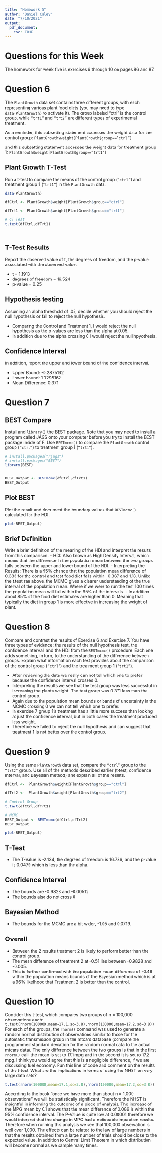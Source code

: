 ```yaml
---
title: "Homework 5"
author: "Daniel Caley"
date: "7/10/2021"
output: 
  pdf_document:
    toc: TRUE
---
```


\pagebreak
# Questions for this Week
The homework for week five is exercises 6 through 10 on pages 86 and 87.

# Question 6
The `PlantGrowth` data set contains three different groups, with each representing various plant food diets (you may need to type `data(PlantGrowth)` to activate it). The group labeled “ctrl” is the control group, while `“trt1”` and `“trt2”` are different types of experimental treatment. 

As a reminder, this subsetting statement accesses the weight data for the control group:
`PlantGrowth$weight[PlantGrowth$group==”ctrl”]`

and this subsetting statement accesses the weight data for treatment group 1:
`PlantGrowth$weight[PlantGrowth$group==”trt1”]`

## Plant Growth T-Test
Run a t‐test to compare the means of the control group (`“ctrl”`) and treatment group 1 (`“trt1”`) in the `PlantGrowth` data. 

```r

data(PlantGrowth)

dfCtrl <- PlantGrowth$weight[PlantGrowth$group=="ctrl"]

dfTrt1 <- PlantGrowth$weight[PlantGrowth$group=="trt1"]

# CT Test
t.test(dfCtrl,dfTrt1)




```


## T-Test Results
Report the observed value of t, the degrees of freedom, and the p‐value associated with the observed value. 

-   t = 1.1913
-   degrees of freedom = 16.524
-   p-value = 0.25



## Hypothesis testing
Assuming an alpha threshold of .05, decide whether you should reject the null hypothesis or fail to reject the null hypothesis.

-   Comparing the Control and Treatment 1, I would reject the null hypothesis as the p-values are less than the alpha at 0.05.
-   In addition due to the alpha crossing 0 I would reject the null hpyothesis.


## Confidence Interval
In addition, report the upper and lower bound of the confidence interval.

-   Upper Bound: -0.2875162
-   Lower bound: 1.0295162
-   Mean Difference: 0.371


# Question 7
## BEST Compare
Install and `library()` the BEST package. Note that you may need to install a program called JAGS onto your computer before you try to install the BEST package inside of R. Use `BESTmcmc()` to compare the `PlantGrowth` control group (`“ctrl”`) to treatment group 1 (`“trt1”`). 

```r

# install.packages("rjags")
# install.packages("BEST")
library(BEST)


BEST_Output <- BESTmcmc(dfCtrl,dfTrt1)
BEST_Output

```

## Plot BEST
Plot the result and document the boundary values that `BESTmcmc()` calculated for the HDI. 

```r

plot(BEST_Output)

```

## Brief Definition
Write a brief definition of the meaning of the HDI and interpret the results from this comparison.
-   HDI: Also known as High Density Interval, which means that the difference in the population mean between the two groups falls between the upper and lower bound of the HDI.
-   Interpreting the Results: There is a 95% chance that the population mean difference of 0.383 for the control and test food diet falls within -0.367 and 1.13.  Unlike the t.test ran above, the MCMC gives a clearer understanding of the true interval of the population mean.  Where if we were to run the test 100 times the population mean will fall within the 95% of the intervals.
-   In addition about 85% of the food diet estimates are higher than 0.  Meaning that typically the diet in group 1 is more effective in increasing the weight of plant.


# Question 8
Compare and contrast the results of Exercise 6 and Exercise 7. You have three types of evidence: the results of the null hypothesis test, the confidence interval, and the HDI from the `BESTmcmc()` procedure. Each one adds something, in turn, to the understanding of the difference between groups. Explain what information each test provides about the comparison of the control group (`“ctrl”`) and the treatment group 1 (`“trt1”`).

-   After reviewing the data we really can not tell which one to prefer because the confidence interval crosses 0.
-   Interpreting the results we see that the test group was less successful in increasing the plants weight.  The test group was 0.371 less than the control group.
-   Again due to the population mean bounds or bands of uncertainty in the MCMC crossing 0 we can not tell which one to prefer.
-   In exercise 7 group 1's treatment has a little more success than looking at just the confidence interval, but in both cases the treatment produced less weight.
-   Therefore we failed to reject the null hypothesis and can suggest that treatment 1 is not better over the control group.


# Question 9
Using the same `PlantGrowth` data set, compare the `“ctrl”` group to the `“trt2”` group. Use all of the methods described earlier (t‐test, confidence interval, and Bayesian method) and explain all of the results.


```r

dfCtrl <-  PlantGrowth$weight[PlantGrowth$group=="ctrl"]

dfTrt2 <-  PlantGrowth$weight[PlantGrowth$group=="trt2"]

# Control Group
t.test(dfCtrl,dfTrt2)

# MCMC 
BEST_Output <- BESTmcmc(dfCtrl,dfTrt2)
BEST_Output

plot(BEST_Output)

```

## T-Test
-   The T-Value is -2.134, the degrees of freedom is 16.786, and the p-value is 0.0479 which is less than the alpha.
  

## Confidence Interval
-   The bounds are -0.9828 and -0.00512
-   The bounds also do not cross 0

## Bayesian Method
-   The bounds for the MCMC are a bit wider, -1.05 and 0.0719.

## Overall
-   Between the 2 results treatment 2 is likely to perform better than the control group.
-   The mean difference of treatment 2 at -0.51 lies between -0.9828 and -0.005.
-   This is further confirmed with the population mean difference of -0.48 within the population means bounds of the Bayesian method which is at a 96% likelhood that Treatment 2 is better than the control.


# Question 10
Consider this t‐test, which compares two groups of n = 100,000 observations each:
`t.test(rnorm(100000,mean=17.1,sd=3.8),rnorm(100000,mean=17.2,sd=3.8))`
For each of the groups, the `rnorm()` command was used to generate a random normal distribution of observations similar to those for the automatic transmission group in the mtcars database (compare the programmed standard deviation for the random normal data to the actual mtcars data). The only difference between the two groups is that in the first `rnorm()` call, the mean is set to 17.1 mpg and in the second it is set to 17.2 mpg. I think you would agree that this is a negligible difference, if we are discussing fuel economy. Run this line of code and comment on the results of the t‐test. What are the implications in terms of using the NHST on very large data sets?


```r


t.test(rnorm(100000,mean=17.1,sd=3.8),rnorm(100000,mean=17.2,sd=3.8))

```


According to the book "once we have more than about n = 1,000 observations" we will be statistically significant. Therefore the NHST is insightful in informing the outcome of a piece of analysis.  The increase of the MPG mean by 0.1 shows that the mean difference of 0.089 is within the 95% confidence interval.  The P-Value is quite low at 0.00001 therefore we would interpret that the change in MPG had a noticeable impact on results.  Therefore when running this analysis we see that 100,000 observation is well over 1,000. The effects can be related to the law of large numbers in that the results obtained from a large number of trials should be close to the expected value. In addition to Central Limit Theorem in which distribution will become normal as we sample many times.


